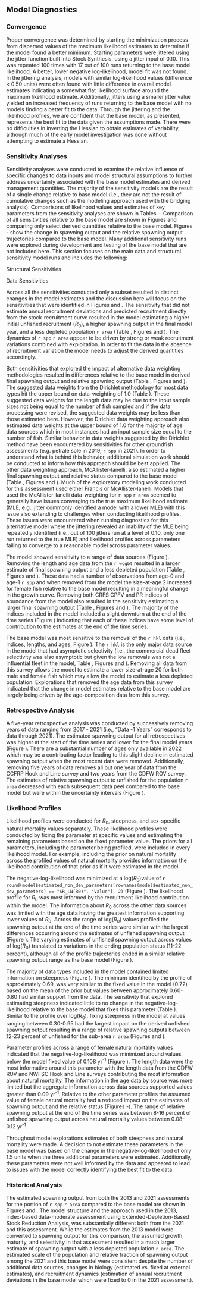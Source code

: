 ## Model Diagnostics

### Convergence

Proper convergence was determined by starting the minimization process from dispersed values of the maximum likelihood estimates to determine if the model found a better minimum. Starting parameters were jittered using the jitter function built into Stock Synthesis, using a jitter input of 0.10. This was repeated 100 times with 17 out of 100 runs returning to the base model likelihood. A better, lower negative log-likelihood, model fit was not found. In the jittering analysis, models with similar log-likelihood values (difference < 0.50 units) were often found with little difference in overall model estimates indicating a somewhat flat likelihood surface around the maximum likelihood estimate. Additionally, jitters using a smaller jitter value yielded an increased frequency of runs returning to the base model with no models finding a better fit to the data. Through the jittering and the likelihood profiles, we are confident that the base model, as presented, represents the best fit to the data given the assumptions made. There were no difficulties in inverting the Hessian to obtain estimates of variability, although much of the early model investigation was done without attempting to estimate a Hessian.

### Sensitivity Analyses {#sensitivities}

Sensitivity analyses were conducted to examine the relative influence of specific changes to data inputs and model structural assumptions to further address uncertainty associated with the base model estimates and derived management quantities. The majority of the sensitivity models are the result of a single change relative to base model (i.e., they are not the result of cumulative changes such as the modeling approach used with the bridging analysis). Comparisons of likelihood values and estimates of key parameters from the sensitivity analyses are shown in Tables \ref{tab:sensitivities-1}-\ref{tab:sensitivities-3}. Comparison of all sensitivities relative to the base model are shown in Figures \ref{fig:sens-structure} and \ref{fig:sens-data} comparing only select derived quantities relative to the base model. Figures \ref{fig:sens-ssb-1}-\ref{fig:sens-depl-3} show the change in spawning output and the relative spawning output trajectories compared to the base model. Many additional sensitivity runs were explored during development and testing of the base model that are not included here. This section focuses on the main data and structural sensitivity model runs and includes the following:

Structural Sensitivities

\begin{enumerate}
   
  \item  Estimate natural mortality ($M$) for each sex.
  
  \item Estimate steepness ($h$).
  
  \item Estimate $M$ for each sex and $h$.
  
  \item Fix recruitment to be equal to the stock-recruitment curve (no recruitment deviations).
  
  \item Set the CPFV selectivity to be asymptotic for the period of 2004-2022.
  
  \item Add growth platoons that can account for size-dependent survivorship.
  
  \item Remove added variance from all fishery-dependent and -independent indices of abundance (fixed equal to 0.01).
  
  \item Apply Dirichlet data weights.
  
  \item Apply McAllister-Ianelli data weights.

\end{enumerate}

Data Sensitivities

\begin{enumerate}
   
  \item Reduce the PR catch between 1970-1982 to half of the fleet's average catch for that period of time.
  
  \item Eliminate down weighting of the historical CPFV ages (lambda = 1.0).
  
  \item Remove all age data and fix growth at the estimates.
  
  \item Remove the CPFV cooperative collection ages in 2022.
  
  \item Move the CPFV cooperative collection ages to the CPFV fleet and set lambda = 1.0 for CPFV ages.
  
  \item Remove the NWFSC WCGBT survey lengths and ages.
  
  \item Add the NWFSC WCGBT survey index of abundance.
  
  \item Remove all fishery-dependent indices of abundance.
  
  \item Remove the CCFRP Hook and Line survey data (index, lengths, and ages).
  
  \item Remove the CDFW ROV survey data (index and lengths).
  
  \item Remove the NWFSC Hook and Line survey data (index, lengths, and ages).
  
  \item Remove the NWFSC Hook and Line survey age data only.
  
  \item Remove the NWFSC Hook and Line survey length and age data (retain only the index of abundance).
  
  \item Move NWFSC Hook and Line survey data prior to the sampling expansion to include CCAs in 2014 to be associated with the Pearson Research Cooperative Collection growth fleet. This approach has been applied in other assessments where the expansion into the CCA were thought to impact the size and age of fish being encountered by the survey. 
  
  \item Remove the NWFSC Hook and Line survey index of abundance (retain the lengths and ages).
  
  \item Remove the NWFSC Hook and Line, CCFRP Hook and Line, and CDFW ROV survey data (indices, lengths, and ages).

\end{enumerate}

Across all the sensitivities conducted only a subset resulted in distinct changes in the model estimates and the discussion here will focus on the sensitivities that were identified in Figures \ref{fig:sens-structure} and \ref{fig:sens-data}. The sensitivity that did not estimate annual recruitment deviations and predicted recruitment directly from the stock-recruitment curve resulted in the model estimating a higher initial unfished recruitment ($R_0$), a higher spawning output in the final model year, and a less depleted population `r area` (Table \ref{tab:sensitivities-1}, Figures \ref{fig:sens-ssb-1} and \ref{fig:sens-depl-1}). The dynamics of `r spp` `r area` appear to be driven by strong or weak recruitment variations combined with exploitation. In order to fit the data in the absence of recruitment variation the model needs to adjust the derived quantities accordingly.  

Both sensitivities that explored the impact of alternative data weighting methodologies resulted in differences relative to the base model in derived final spawning output and relative spawning output (Table \ref{tab:sensitivities-1}, Figures \ref{fig:sens-ssb-1} and \ref{fig:sens-depl-1}). The suggested data weights from the Dirichlet methodology for most data types hit the upper bound on data-weighting of 1.0 (Table \ref{tab:dw}). These suggested data weights for the length data may be due to the input sample sizes not being equal to the number of fish sampled and if the data processing were revised, the suggested data weights may be less than those estimated here. However, the Dirichlet data weighting approach also estimated data weights at the upper bound of 1.0 for the majority of age data sources which in most instances had an input sample size equal to the number of fish. Similar behavior in data weights suggested by the Dirichlet method have been encountered by sensitivities for other groundfish assessments (e.g. petrale sole in 2019, `r spp` in 2021). In order to understand what is behind this behavior, additional simulation work should be conducted to inform how this approach should be best applied. The other data weighting approach, McAllister-Ianelli, also estimated a higher final spawning output and relative status compared to the base model (Table \ref{tab:sensitivities-1}, Figures \ref{fig:sens-ssb-1} and \ref{fig:sens-depl-1}). Much of the exploratory modeling work conducted for this assessment used either Francis or McAllister-Ianelli. Models that used the McAllister-Ianelli data-weighting for `r spp` `r area` seemed to generally have issues converging to the true maximum likelihood estimate (MLE, e.g., jitter commonly identified a model with a lower MLE) with this issue also extending to challenges when conducting likelihood profiles. These issues were encountered when running diagnostics for this alternative model where the jittering revealed an inability of the MLE being repeatedly identified (i.e., out of 100 jitters run at a level of 0.10, only one run returned to the true MLE) and likelihood profiles across parameters failing to converge to a reasonable model across parameter values.

The model showed sensitivity to a range of data sources (Figure \ref{fig:sens-data}). Removing the length and age data from the `r wcgbt` resulted in a larger estimate of final spawning output and a less depleted population (Table \ref{tab:sensitivities-2}, Figures \ref{fig:sens-ssb-2} and \ref{fig:sens-depl-2}). These data had a number of observations from age-0 and age-1 `r spp` and when removed from the model the size-at-age 2 increased for female fish relative to the base model resulting in a meaningful change in the growth curve. Removing both CRFS CPFV and PR indices of abundance from the model also resulted in the sensitivity estimating a larger final spawning  output (Table \ref{tab:sensitivities-2}, Figures \ref{fig:sens-ssb-2} and \ref{fig:sens-depl-2}). The majority of the indices included in the model included a slight downturn at the end of the time series (Figure \ref{fig:stand-cpue}) indicating that each of these indices have some level of contribution to the estimates at the end of the time series.  

The base model was most sensitive to the removal of the `r hkl` data (i.e., indices, lengths, and ages, Figure \ref{fig:sens-data}). The `r hkl` is the only major data source in the model that had asymptotic selectivity (i.e., the commercial dead fleet selectivity was also asymptotic but given the low removals was not a influential fleet in the model, Table \ref{tab:sensitivities-3}, Figures \ref{fig:sens-ssb-3} and \ref{fig:sens-depl-3}). Removing all data from this survey allows the model to estimate a lower size-at-age 20 for both male and female fish which may allow the model to estimate a less depleted population. Explorations that removed the age data from this survey indicated that the change in model estimates relative to the base model are largely being driven by the age-composition data from this survey. 

### Retrospective Analysis

A five-year retrospective analysis was conducted by successively removing years of data ranging from 2017 - 2021 (i.e., “Data -1 Years” corresponds to data through 2021). The estimated spawning output for all retrospectives was higher at the start of the time series and lower for the final model years (Figure \ref{fig:retro-ssb}). There are a substantial number of ages only available in 2022 which may be a contributing factor leading to this slight decline in estimated spawning output when the most recent data were removed. Additionally, removing five years of data removes all but one year of data from the CCFRP Hook and Line survey and two years from the CDFW ROV survey. The estimates of relative spawning output to unfished for the population `r area` decreased with each subsequent data peel compared to the base model but were within the uncertainty intervals  (Figure \ref{fig:retro-depl}).

### Likelihood Profiles

Likelihood profiles were conducted for $R_0$, steepness, and sex-specific natural mortality values separately. These likelihood profiles were conducted by fixing the parameter at specific values and estimating the remaining parameters based on the fixed parameter value. The priors for all parameters, including the parameter being profiled, were included in every likelihood model. For example, including the prior on natural mortality across the profiled values of natural mortality provides information on the likelihood contribution of that prior as if it were estimated in the model.  

The negative-log-likelihood was minimized at a log($R_0$)value of `r round(model$estimated_non_dev_parameters[rownames(model$estimated_non_dev_parameters) == "SR_LN(R0)", "Value"], 2)` (Figure \ref{fig:r0-profile}). The likelihood profile for $R_0$ was most informed by the recruitment likelihood contribution within the model. The information about $R_0$ across the other data sources was limited with the age data having the greatest information supporting lower values of $R_0$. Across the range of log($R_0$) values profiled the spawning output at the end of the time series were similar with the largest differences occurring around the estimates of unfished spawning output (Figure \ref{fig:r0-ssb}). The varying estimates of unfished spawning output across values of log($R_0$) translated to variations in the ending population status (11-22 percent), although all of the profile trajectories ended in a similar relative spawning output range as the base model (Figure \ref{fig:r0-depl}).  

The majority of data types included in the model contained limited information on steepness (Figure \ref{fig:h-profile}). The minimum identified by the profile of approximately 0.69, was very similar to the fixed value in the model (0.72) based on the mean of the prior but values between approximately 0.60-0.80 had similar support from the data. The sensitivity that explored estimating steepness indicated little to no change in the negative-log-likelihood relative to the base model that fixes this parameter (Table \ref{tab:sensitivities-1}). Similar to the profile over log($R_0$), fixing steepness in the model at values ranging between 0.30-0.95 had the largest impact on the derived unfished spawning output resulting in a range of relative spawning outputs between 12-23 percent of unfished for the sub-area `r area` (Figures \ref{fig:h-ssb} and \ref{fig:h-depl}).

Parameter profiles across a range of female natural mortality values indicated that the negative-log-likelihood was minimized around values below the model fixed value of 0.108 yr^-1^ (Figure \ref{fig:m-profile}). The length data were the most informative around this parameter with the length data from the CDFW ROV and NWFSC Hook and Line surveys contributing the most information about natural mortality. The information in the age data by source was more limited but the aggregate information across data sources supported values greater than 0.09 yr^-1^. Relative to the other parameter profiles the assumed value of female natural mortality had a reduced impact on the estimates of spawning output and the relative status (Figures \ref{fig:m-ssb}-\ref{fig:m-depl}). The range of relative spawning output at the end of the time series was between 8-16 percent of unfished spawning output across natural mortality values between 0.08-0.12 yr^-1^. 

Throughout model explorations estimates of both steepness and natural mortality were made. A decision to not estimate these parameters in the base model was based on the change in the negative-log-likelihood of only 1.5 units when the three additional parameters were estimated.  Additionally, these parameters were not well informed by the data and appeared to lead to issues with the model correctly identifying the best fit to the data.

### Historical Analysis

The estimated spawning output from both the 2013 and 2021 assessments for the portion of `r spp` `r area` compared to the base model are shown in Figures \ref{fig:comp-assess-sb} and \ref{fig:comp-assess-depl}. The model structure and the approach used in the 2013, index-based data-moderate assessment using Extended-Depletion-Based Stock Reduction Analysis, was substantially different both from the 2021 and this assessment. While the estimates from the 2013 model were converted to spawning output for this comparison, the assumed growth, maturity, and selectivity in that assessment resulted in a much larger estimate of spawning output with a less depleted population `r area`. The estimated scale of the population and relative fraction of spawning output among the 2021 and this base model were consistent despite the number of additional data sources, changes in biology (estimated vs. fixed at external estimates), and recruitment dynamics (estimation of annual recruitment deviations in the base model which were fixed to 0 in the 2021 assessment).    

